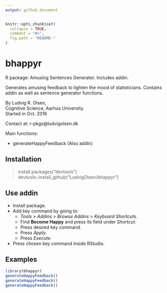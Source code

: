 ```yaml
---
output: github_document
---
```


<!-- README.md is generated from README.Rmd. Please edit that file -->

```r
knitr::opts_chunk$set(
  collapse = TRUE,
  comment = "#>",
  fig.path = "README-"
)
```

# bhappyr

R package: Amusing Sentences Generator. Includes addin.

Generates amusing feedback to lighten the mood of statisticians. Contains addin as well as sentence generator functions.

By Ludvig R. Olsen,  
Cognitive Science, Aarhus University.  
Started in Oct. 2016 

Contact at:
r-pkgs@ludvigolsen.dk

Main functions:   

* generateHappyFeedback (Also addin)

## Installation  

> install.packages("devtools")  
> devtools::install_github("LudvigOlsen/bhappyr")  

## Use addin

* Install package.
* Add key command by going to:   
    - *Tools* > *Addins* > *Browse Addins* > *Keyboard Shortcuts*.  
    - Find **Become Happy** and press its field under *Shortcut*. 
    - Press desired key command.
    - Press *Apply*.
    - Press *Execute*.
* Press chosen key command inside RStudio.

## Examples

```r
library(bhappyr)
generateHappyFeedback()
generateHappyFeedback()
generateHappyFeedback()
```



